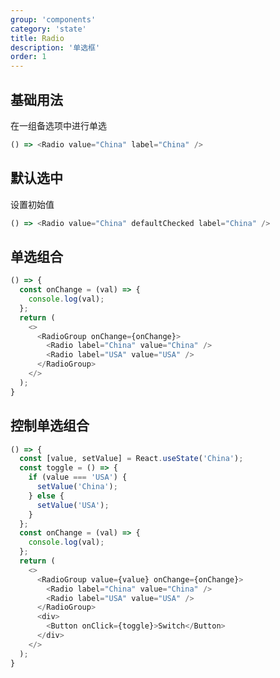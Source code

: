 ```yaml
---
group: 'components'
category: 'state'
title: Radio
description: '单选框'
order: 1
---
```


## 基础用法

在一组备选项中进行单选

```js live=true
() => <Radio value="China" label="China" />
```

## 默认选中

设置初始值

```js live=true
() => <Radio value="China" defaultChecked label="China" />
```

## 单选组合
```js live=true
() => {
  const onChange = (val) => {
    console.log(val);
  };
  return (
    <>
      <RadioGroup onChange={onChange}>
        <Radio label="China" value="China" />
        <Radio label="USA" value="USA" />
      </RadioGroup>
    </>
  );
}
```

## 控制单选组合

```js live=true
() => {
  const [value, setValue] = React.useState('China');
  const toggle = () => {
    if (value === 'USA') {
      setValue('China');
    } else {
      setValue('USA');
    }
  };
  const onChange = (val) => {
    console.log(val);
  };
  return (
    <>
      <RadioGroup value={value} onChange={onChange}>
        <Radio label="China" value="China" />
        <Radio label="USA" value="USA" />
      </RadioGroup>
      <div>
        <Button onClick={toggle}>Switch</Button>
      </div>
    </>
  );
}
```
